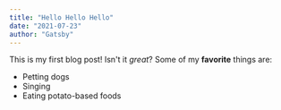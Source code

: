 ```yaml
---
title: "Hello Hello Hello"
date: "2021-07-23"
author: "Gatsby"
---
```


This is my first blog post! Isn't it *great*?
Some of my **favorite** things are:
* Petting dogs
* Singing
* Eating potato-based foods
